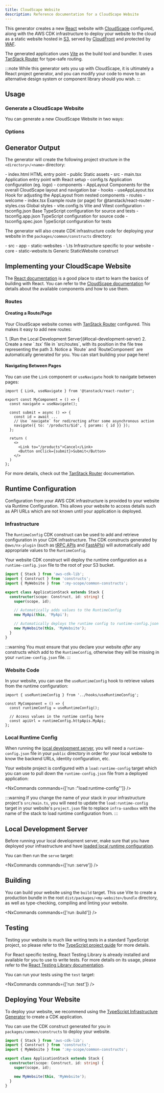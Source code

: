 ```yaml
---
title: CloudScape Website
description: Reference documentation for a CloudScape Website
---
```


This generator creates a new [React](https://react.dev/) website with [CloudScape](http://cloudscape.design/) configured, along with the AWS CDK infrastructure to deploy your website to the cloud as a static website hosted in [S3](https://aws.amazon.com/s3/), served by [CloudFront](https://aws.amazon.com/cloudfront/) and protected by [WAF](https://aws.amazon.com/waf/).

The generated application uses [Vite](https://vite.dev/) as the build tool and bundler. It uses [TanStack Router](https://tanstack.com/router/v1) for type-safe routing.

:::note
While this generator sets you up with CloudScape, it is ultimately a React project generator, and you can modify your code to move to an alternative design system or component library should you wish.
:::

## Usage

### Generate a CloudScape Website

You can generate a new CloudScape Website in two ways:

<RunGenerator generator="ts#cloudscape-website" />

### Options

<GeneratorParameters schema={schema} />

## Generator Output

The generator will create the following project structure in the `<directory>/<name>` directory:

<FileTree>
  - index.html HTML entry point
  - public Static assets
  - src
    - main.tsx Application entry point with React setup
    - config.ts Application configuration (eg. logo)
    - components
      - AppLayout Components for the overall CloudScape layout and navigation bar
    - hooks
      - useAppLayout.tsx Hook for adjusting the AppLayout from nested components
    - routes
      - welcome
        - index.tsx Example route (or page) for @tanstack/react-router
    - styles.css Global styles
  - vite.config.ts Vite and Vitest configuration
  - tsconfig.json Base TypeScript configuration for source and tests
  - tsconfig.app.json TypeScript configuration for source code
  - tsconfig.spec.json TypeScript configuration for tests
</FileTree>

The generator will also create CDK infrastructure code for deploying your website in the `packages/common/constructs` directory:

<FileTree>
  - src
    - app
      - static-websites
        - \<name>.ts Infrastructure specific to your website
    - core
      - static-website.ts Generic StaticWebsite construct
</FileTree>

## Implementing your CloudScape Website

The [React documentation](https://react.dev/learn) is a good place to start to learn the basics of building with React. You can refer to the [CloudScape documentation](https://cloudscape.design/components/) for details about the available components and how to use them.

### Routes

#### Creating a Route/Page

Your CloudScape website comes with [TanStack Router](https://tanstack.com/router/v1) configured. This makes it easy to add new routes:

<Steps>
  1. [Run the Local Development Server](#local-development-server)
  2. Create a new `<page-name>.tsx` file in `src/routes`, with its position in the file tree representing the path
  3. Notice a `Route` and `RouteComponent` are automatically generated for you. You can start building your page here!
</Steps>

#### Navigating Between Pages

You can use the `Link` component or `useNavigate` hook to navigate between pages:

```tsx {1, 4, 8-9, 14}
import { Link, useNavigate } from '@tanstack/react-router';

export const MyComponent = () => {
  const navigate = useNavigate();

  const submit = async () => {
    const id = await ...
    // Use `navigate` for redirecting after some asynchronous action
    navigate({ to: '/products/$id', { params: { id }} });
  };

  return (
    <>
      <Link to="/products">Cancel</Link>
      <Button onClick={submit}>Submit</Button>
    </>
  )
};
```

For more details, check out the [TanStack Router](https://tanstack.com/router/latest/docs/framework/react/overview) documentation.

## Runtime Configuration

Configuration from your AWS CDK infrastructure is provided to your website via Runtime Configuration. This allows your website to access details such as API URLs which are not known until your application is deployed.

### Infrastructure

The `RuntimeConfig` CDK construct can be used to add and retrieve configuration in your CDK infrastructure. The CDK constructs generated by `@aws/nx-plugin` (such as [tRPC APIs](/guides/trpc) and [FastAPIs](/guides/fastapi)) will automatically add appropriate values to the `RuntimeConfig`.

Your website CDK construct will deploy the runtime configuration as a `runtime-config.json` file to the root of your S3 bucket.

```ts title="packages/infra/src/stacks/application-stack.ts" {9-10,12-13}
import { Stack } from 'aws-cdk-lib';
import { Construct } from 'constructs';
import { MyWebsite } from ':my-scope/common-constructs';

export class ApplicationStack extends Stack {
  constructor(scope: Construct, id: string) {
    super(scope, id);

    // Automatically adds values to the RuntimeConfig
    new MyApi(this, 'MyApi');

    // Automatically deploys the runtime config to runtime-config.json
    new MyWebsite(this, 'MyWebsite');
  }
}
```

:::warning
You must ensure that you declare your website _after_ any constructs which add to the `RuntimeConfig`, otherwise they will be missing in your `runtime-config.json` file.
:::

### Website Code

In your website, you can use the `useRuntimeConfig` hook to retrieve values from the runtime configuration:

```tsx {1,4}
import { useRuntimeConfig } from '../hooks/useRuntimeConfig';

const MyComponent = () => {
  const runtimeConfig = useRuntimeConfig();

  // Access values in the runtime config here
  const apiUrl = runtimeConfig.httpApis.MyApi;
};
```

### Local Runtime Config

When running the [local development server](#local-development-server), you will need a `runtime-config.json` file in your `public` directory in order for your local website to know the backend URLs, identity configuration, etc.

Your website project is configured with a `load:runtime-config` target which you can use to pull down the `runtime-config.json` file from a deployed application:

<NxCommands commands={['run <my-website>:"load:runtime-config"']} />

:::warning
If you change the name of your stack in your infrastructure project's `src/main.ts`, you will need to update the `load:runtime-config` target in your website's `project.json` file to replace `infra-sandbox` with the name of the stack to load runtime configuration from.
:::

## Local Development Server

Before running your local development server, make sure that you have deployed your infrastructure and have [loaded local runtime configuration](#local-runtime-config).

You can then run the `serve` target:

<NxCommands commands={['run <my-website>:serve']} />

## Building

You can build your website using the `build` target. This use Vite to create a production bundle in the root `dist/packages/<my-website>/bundle` directory, as well as type-checking, compiling and linting your website.

<NxCommands commands={['run <my-website>:build']} />

## Testing

Testing your website is much like writing tests in a standard TypeScript project, so please refer to the [TypeScript project guide](/guides/typescript-project#testing) for more details.

For React specific testing, React Testing Library is already installed and available for you to use to write tests. For more details on its usage, please refer to the [React Testing Library documentation](https://testing-library.com/docs/react-testing-library/example-intro).

You can run your tests using the `test` target:

<NxCommands commands={['run <my-website>:test']} />

## Deploying Your Website

To deploy your website, we recommend using the [TypeScript Infrastructure Generator](/guides/typescript-infrastructure) to create a CDK application.

You can use the CDK construct generated for you in `packages/common/constructs` to deploy your website.

```ts title="packages/infra/src/stacks/application-stack.ts" {3, 9}
import { Stack } from 'aws-cdk-lib';
import { Construct } from 'constructs';
import { MyWebsite } from ':my-scope/common-constructs';

export class ApplicationStack extends Stack {
  constructor(scope: Construct, id: string) {
    super(scope, id);

    new MyWebsite(this, 'MyWebsite');
  }
}
```
